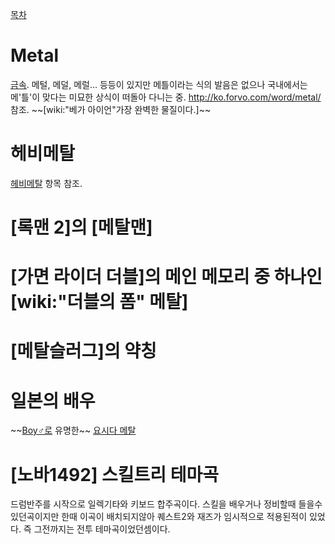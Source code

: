 [[목차]]
= Metal =
[[금속]]. 메털, 메덜, 메럴... 등등이 있지만 메틀이라는 식의 발음은 없으나 국내에서는 메'틀'이 맞다는 미묘한 상식이 떠돌아 다니는 중. http://ko.forvo.com/word/metal/ 참조.
~~[wiki:"베가 아이언"가장 완벽한 물질이다.]~~
= 헤비메탈 =
[[헤비메탈]] 항목 참조.

= [록맨 2]의 [메탈맨] =

= [가면 라이더 더블]의 메인 메모리 중 하나인 [wiki:"더블의 폼" 메탈] =

= [메탈슬러그]의 약칭 =

= 일본의 배우 =
~~[[Boy♂]]로 유명한~~ [[요시다 메탈]]

= [노바1492] 스킬트리 테마곡 = 
드럼반주를 시작으로 일렉기타와 키보드 합주곡이다. 스킬을 배우거나 정비할때 들을수있던곡이지만 한때 이곡이 배치되지않아 퀘스트2와 재즈가 임시적으로 적용된적이 있었다. 즉 그전까지는 전투 테마곡이었던셈이다. 
